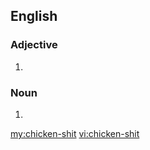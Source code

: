 ==English==

===Adjective===
{{en-adj}}

# {{alternative form of|chickenshit|lang=en}}

===Noun===
{{en-noun|head=[[chicken]]-[[shit]]}}

# {{alternative form of|chickenshit|lang=en}}

[[my:chicken-shit]]
[[vi:chicken-shit]]